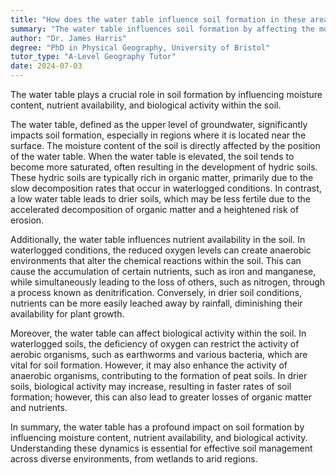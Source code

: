 ```yaml
---
title: "How does the water table influence soil formation in these areas?"
summary: "The water table influences soil formation by affecting the moisture content, nutrient availability, and biological activity in the soil."
author: "Dr. James Harris"
degree: "PhD in Physical Geography, University of Bristol"
tutor_type: "A-Level Geography Tutor"
date: 2024-07-03
---
```


The water table plays a crucial role in soil formation by influencing moisture content, nutrient availability, and biological activity within the soil.

The water table, defined as the upper level of groundwater, significantly impacts soil formation, especially in regions where it is located near the surface. The moisture content of the soil is directly affected by the position of the water table. When the water table is elevated, the soil tends to become more saturated, often resulting in the development of hydric soils. These hydric soils are typically rich in organic matter, primarily due to the slow decomposition rates that occur in waterlogged conditions. In contrast, a low water table leads to drier soils, which may be less fertile due to the accelerated decomposition of organic matter and a heightened risk of erosion.

Additionally, the water table influences nutrient availability in the soil. In waterlogged conditions, the reduced oxygen levels can create anaerobic environments that alter the chemical reactions within the soil. This can cause the accumulation of certain nutrients, such as iron and manganese, while simultaneously leading to the loss of others, such as nitrogen, through a process known as denitrification. Conversely, in drier soil conditions, nutrients can be more easily leached away by rainfall, diminishing their availability for plant growth.

Moreover, the water table can affect biological activity within the soil. In waterlogged soils, the deficiency of oxygen can restrict the activity of aerobic organisms, such as earthworms and various bacteria, which are vital for soil formation. However, it may also enhance the activity of anaerobic organisms, contributing to the formation of peat soils. In drier soils, biological activity may increase, resulting in faster rates of soil formation; however, this can also lead to greater losses of organic matter and nutrients.

In summary, the water table has a profound impact on soil formation by influencing moisture content, nutrient availability, and biological activity. Understanding these dynamics is essential for effective soil management across diverse environments, from wetlands to arid regions.
    